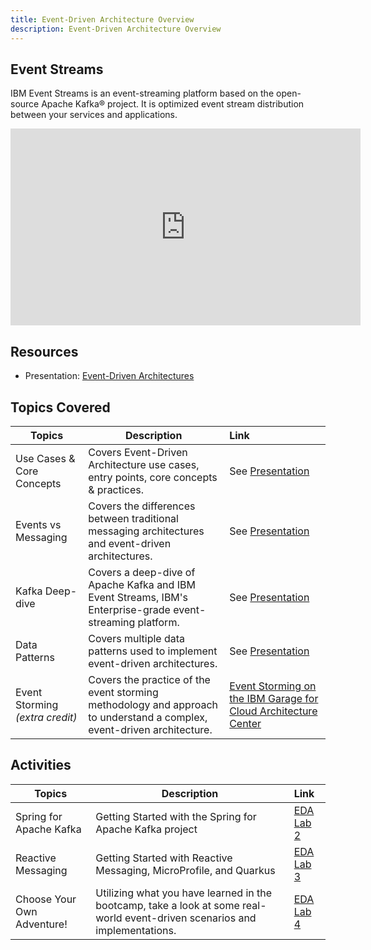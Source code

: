 ```yaml
---
title: Event-Driven Architecture Overview
description: Event-Driven Architecture Overview
---
```



## Event Streams
IBM Event Streams is an event-streaming platform based on the open-source Apache Kafka® project. It is optimized event stream distribution between your services and applications.

<iframe width="560" height="315" src="https://www.youtube.com/embed/7EIdiiixfqk" frameborder="0" allow="accelerometer; autoplay; encrypted-media; gyroscope; picture-in-picture" allowfullscreen></iframe>

## Resources

- Presentation: [Event-Driven Architectures](/slides/07-Event-Driven-Architectures.pdf)

## Topics Covered

| Topics                            | Description         | Link        |
| --------------------------------| ------------------  |:----------- |
| Use Cases & Core Concepts | Covers Event-Driven Architecture use cases, entry points, core concepts &  practices. | See [Presentation](/slides/07-Event-Driven-Architectures.pdf) |
| Events vs Messaging | Covers the differences between traditional messaging architectures and event-driven architectures. | See [Presentation](/slides/07-Event-Driven-Architectures.pdf) |
| Kafka Deep-dive | Covers a deep-dive of Apache Kafka and IBM Event Streams, IBM's Enterprise-grade event-streaming platform. | See [Presentation](/slides/07-Event-Driven-Architectures.pdf) |
| Data Patterns | Covers multiple data patterns used to implement event-driven architectures. | See [Presentation](/slides/07-Event-Driven-Architectures.pdf) |
| Event Storming _(extra credit)_ | Covers the practice of the event storming methodology and approach to understand a complex, event-driven architecture. | [Event Storming on the IBM Garage for Cloud Architecture Center](https://www.ibm.com/cloud/architecture/architecture/practices/event-storming-methodology-architecture) |

## Activities

| Topics                            | Description         | Link        |
| --------------------------------| ------------------  |:----------- |
| Spring for Apache Kafka | Getting Started with the Spring for Apache Kafka project | [EDA Lab 2](../eda/activities/labs/lab2/) |
| Reactive Messaging | Getting Started with Reactive Messaging, MicroProfile, and Quarkus | [EDA Lab 3](../eda/activities/labs/lab3/) |
| Choose Your Own Adventure! | Utilizing what you have learned in the bootcamp, take a look at some real-world event-driven scenarios and implementations. | [EDA Lab 4](../eda/activities/labs/lab4/)  |
